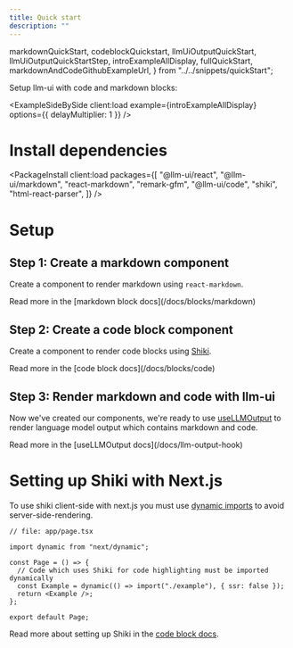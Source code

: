 ```yaml
---
title: Quick start
description: ""
---
```


  markdownQuickStart,
  codeblockQuickstart,
  llmUiOutputQuickStart,
  llmUiOutputQuickStartStep,
  introExampleAllDisplay,
  fullQuickStart,
  markdownAndCodeGithubExampleUrl,
} from "../../snippets/quickStart";

Setup llm-ui with code and markdown blocks:

<ExampleSideBySide
  client:load
  example={introExampleAllDisplay}
  options={{ delayMultiplier: 1 }}
/>

# Install dependencies

<PackageInstall
  client:load
  packages={[
    "@llm-ui/react",
    "@llm-ui/markdown",
    "react-markdown",
    "remark-gfm",
    "@llm-ui/code",
    "shiki",
    "html-react-parser",
  ]}
/>

# Setup

<CopyOrGithub
  codeToCopy={fullQuickStart}
  githubUrl={markdownAndCodeGithubExampleUrl}
/>

## Step 1: Create a markdown component

Create a component to render markdown using `react-markdown`.

<CodeBlock code={markdownQuickStart} lang="tsx" />
<CopyDocsContainer>
  <CopyExampleButton toCopy={fullQuickStart} />
  Read more in the [markdown block docs](/docs/blocks/markdown)
</CopyDocsContainer>

## Step 2: Create a code block component

Create a component to render code blocks using [Shiki](https://shiki.style).

<CodeBlock code={codeblockQuickstart} lang="tsx" />

<CopyDocsContainer>
  <CopyExampleButton toCopy={fullQuickStart} />
  Read more in the [code block docs](/docs/blocks/code)
</CopyDocsContainer>

## Step 3: Render markdown and code with llm-ui

Now we've created our components, we're ready to use [useLLMOutput](/docs/llm-output-hook) to render language model output which contains markdown and code.

<CodeBlock code={llmUiOutputQuickStartStep} lang="tsx" />
<CopyDocsContainer>
  <CopyExampleButton toCopy={fullQuickStart} />
  Read more in the [useLLMOutput docs](/docs/llm-output-hook)
</CopyDocsContainer>

# Setting up Shiki with Next.js

To use shiki client-side with next.js you must use [dynamic imports](https://nextjs.org/docs/app/building-your-application/optimizing/lazy-loading#skipping-ssr) to avoid server-side-rendering.

<CodeBlockInline>

```tsx
// file: app/page.tsx

import dynamic from "next/dynamic";

const Page = () => {
  // Code which uses Shiki for code highlighting must be imported dynamically
  const Example = dynamic(() => import("./example"), { ssr: false });
  return <Example />;
};

export default Page;
```

</CodeBlockInline>

Read more about setting up Shiki in the [code block docs](/docs/blocks/code#shiki-setup).
